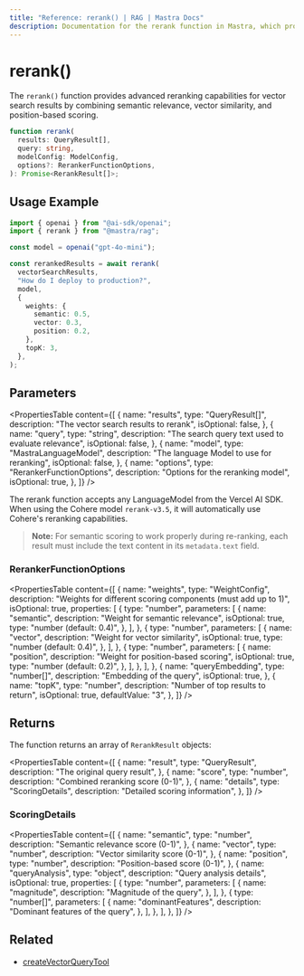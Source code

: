 ```yaml
---
title: "Reference: rerank() | RAG | Mastra Docs"
description: Documentation for the rerank function in Mastra, which provides advanced reranking capabilities for vector search results.
---
```


# rerank()

The `rerank()` function provides advanced reranking capabilities for vector search results by combining semantic relevance, vector similarity, and position-based scoring.

```typescript
function rerank(
  results: QueryResult[],
  query: string,
  modelConfig: ModelConfig,
  options?: RerankerFunctionOptions,
): Promise<RerankResult[]>;
```

## Usage Example

```typescript
import { openai } from "@ai-sdk/openai";
import { rerank } from "@mastra/rag";

const model = openai("gpt-4o-mini");

const rerankedResults = await rerank(
  vectorSearchResults,
  "How do I deploy to production?",
  model,
  {
    weights: {
      semantic: 0.5,
      vector: 0.3,
      position: 0.2,
    },
    topK: 3,
  },
);
```

## Parameters

<PropertiesTable
  content={[
    {
      name: "results",
      type: "QueryResult[]",
      description: "The vector search results to rerank",
      isOptional: false,
    },
    {
      name: "query",
      type: "string",
      description: "The search query text used to evaluate relevance",
      isOptional: false,
    },
    {
      name: "model",
      type: "MastraLanguageModel",
      description: "The language Model to use for reranking",
      isOptional: false,
    },
    {
      name: "options",
      type: "RerankerFunctionOptions",
      description: "Options for the reranking model",
      isOptional: true,
    },
  ]}
/>

The rerank function accepts any LanguageModel from the Vercel AI SDK. When using the Cohere model `rerank-v3.5`, it will automatically use Cohere's reranking capabilities.

> **Note:** For semantic scoring to work properly during re-ranking, each result must include the text content in its `metadata.text` field.

### RerankerFunctionOptions

<PropertiesTable
  content={[
    {
      name: "weights",
      type: "WeightConfig",
      description:
        "Weights for different scoring components (must add up to 1)",
      isOptional: true,
      properties: [
        {
          type: "number",
          parameters: [
            {
              name: "semantic",
              description: "Weight for semantic relevance",
              isOptional: true,
              type: "number (default: 0.4)",
            },
          ],
        },
        {
          type: "number",
          parameters: [
            {
              name: "vector",
              description: "Weight for vector similarity",
              isOptional: true,
              type: "number (default: 0.4)",
            },
          ],
        },
        {
          type: "number",
          parameters: [
            {
              name: "position",
              description: "Weight for position-based scoring",
              isOptional: true,
              type: "number (default: 0.2)",
            },
          ],
        },
      ],
    },
    {
      name: "queryEmbedding",
      type: "number[]",
      description: "Embedding of the query",
      isOptional: true,
    },
    {
      name: "topK",
      type: "number",
      description: "Number of top results to return",
      isOptional: true,
      defaultValue: "3",
    },
  ]}
/>

## Returns

The function returns an array of `RerankResult` objects:

<PropertiesTable
  content={[
    {
      name: "result",
      type: "QueryResult",
      description: "The original query result",
    },
    {
      name: "score",
      type: "number",
      description: "Combined reranking score (0-1)",
    },
    {
      name: "details",
      type: "ScoringDetails",
      description: "Detailed scoring information",
    },
  ]}
/>

### ScoringDetails

<PropertiesTable
  content={[
    {
      name: "semantic",
      type: "number",
      description: "Semantic relevance score (0-1)",
    },
    {
      name: "vector",
      type: "number",
      description: "Vector similarity score (0-1)",
    },
    {
      name: "position",
      type: "number",
      description: "Position-based score (0-1)",
    },
    {
      name: "queryAnalysis",
      type: "object",
      description: "Query analysis details",
      isOptional: true,
      properties: [
        {
          type: "number",
          parameters: [
            {
              name: "magnitude",
              description: "Magnitude of the query",
            },
          ],
        },
        {
          type: "number[]",
          parameters: [
            {
              name: "dominantFeatures",
              description: "Dominant features of the query",
            },
          ],
        },
      ],
    },
  ]}
/>

## Related

- [createVectorQueryTool](../tools/vector-query-tool)

